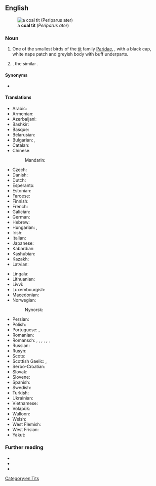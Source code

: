 {{also|coaltit}}

==English==
[[Image:Parus ater 1 (Marek Szczepanek).jpg|thumb|a '''coal tit''' (''Periparus ater'')]]

===Noun===
{{en-noun}}

# One of the smallest birds of the [[tit]] family [[Paridae]], {{taxlink|Periparus ater|species|noshow=1|ver=160930}}, with a black cap, white nape patch and greyish body with buff underparts.
# {{taxlink|Periparus ater melanolophus|subspecies|noshow=1|ver=160930}}, the similar {{vern|black-crested tit}}.

====Synonyms====
* {{sense|''Periparus ater''}} {{taxlink|Parus ater|species|noshow=1|ver=160930}}

====Translations====
{{trans-top|coal tit}}
* Arabic: {{t|ar|قرقف فحمي}}
* Armenian: {{t|hy|սև երաշտահավ}}
* Azerbaijani: {{t|az|qaraca arıquş}}
* Bashkir: {{t|ba|бесбесәй}}
* Basque: {{t|eu|pinu-kaskabeltz}}
* Belarusian: {{t|be|сініца чорная}}
* Bulgarian: {{t|bg|черен синигер|m}}, {{t|bg|боров синигер|m}}
* Catalan: {{t|ca|mallerenga petita|f}}
* Chinese:
*: Mandarin: {{t|cmn|煤山雀}}
* Czech: {{t|cs|sýkora uhelníček|f}}
* Danish: {{t+|da|sortmejse}}
* Dutch: {{t|nl|zwarte mees}}
* Esperanto: {{t|eo|nigra paruo}}
* Estonian: {{t|et|musttihane}}
* Faroese: {{t|fo|huldutíta}}
* Finnish: {{t+|fi|kuusitiainen}}
* French: {{t+|fr|mésange noire|f}}
* Galician: {{t|gl|ferreiriño negro|m}}
* German: {{t|de|Tannenmeise|f}}
* Hebrew: {{t|he|ירגזי שחור}}
* Hungarian: {{t|hu|fenyvescinege}}, {{t|hu|fenyvescinege}}
* Irish: {{t|ga|meantán dubh}}
* Italian: {{t|it|cincia mora|f}}
* Japanese: {{t+|ja|ヒガラ|tr=higara}}
* Kabardian: {{t|kbd|цӀыжьдадэцӀыкӀу}}
* Kashubian: {{t|csb|czôrnô sykórka|f}}
* Kazakh: {{t|kk|шөжешымшық}}
* Latvian: {{t|lv|meža zīlīte}}
{{trans-mid}}
* Lingala: {{t|ln|mpalúlu ya nzeté}}
* Lithuanian: {{t|lt|juodoji zylė}}
* Livvi: {{t|olo|kuuzitiaine}}
* Luxembourgish: {{t|lb|Dännemees|f}}
* Macedonian: {{t|mk|елова сипка}}
* Norwegian: {{t|no|svartmeis}}
*: Nynorsk: {{t|nn|svartmeis}}
* Persian: {{t|fa|چرخ‌ریسک زغالی}}
* Polish: {{t+|pl|sosnówka|f}}
* Portuguese: {{t|pt|chapim-preto|m}}, {{t|pt|chapim-carvoeiro|m}}
* Romanian: {{t|ro|pițigoi de brădet|m}}
* Romansch: {{qualifier|Rumantsch Grischun}} {{t|rm|maset da guaud|m}}, {{qualifier|Sursilvan}} {{t|rm|maset d'uaul|m}}, {{qualifier|Sutsilvan}} {{t|rm|maset da pegn|m}}, {{qualifier|Surmiran}} {{t|rm|pignouler|m}}, {{qualifier|Surmiran}} {{t|rm|sbrensligna digl gôt|f}}, {{qualifier|Puter}} {{t|rm|tschingallegra da god|f}}, {{qualifier|Vallader}} {{t|rm|parüschla da god|f}}
* Russian: {{t+|ru|моско́вка|f}}
* Rusyn: {{t|rue|московка}}
* Scots: {{t|sco|black ox-ee}}
* Scottish Gaelic: {{t|gd|cailleachag a' chinn duibh|f}}, {{t|gd|smutag|f}}
* Serbo-Croatian: {{t|sh|јелова сеница|f}}
* Slovak: {{t|sk|sýkorka uhliarka|f}}
* Slovene: {{t+|sl|menišček}}
* Spanish: {{t|es|carbonero garrapinos|m}}
* Swedish: {{t+|sv|svartmes|c}}
* Turkish: {{t+|tr|çam baştankarası}}
* Ukrainian: {{t|uk|синиця чорна|f}}
* Vietnamese: {{t|vi|sẻ ngô than}}
* Volapük: {{t+|vo|blägaparud}}
* Walloon: {{t|wa|pitite mazindje}}
* Welsh: {{t|cy|titw penddu}}
* West Flemish: {{t|vls|wworte mêze}}
* West Frisian: {{t|fy|wâldmies}}
* Yakut: {{t|sah|үрүҥ иэдэстээх чычып-чаап}}
{{trans-bottom}}

===Further reading===
* {{pedia}}
* {{specieslite|Periparus ater}}
* {{comcatlite|Parus ater}}

[[Category:en:Tits]]
